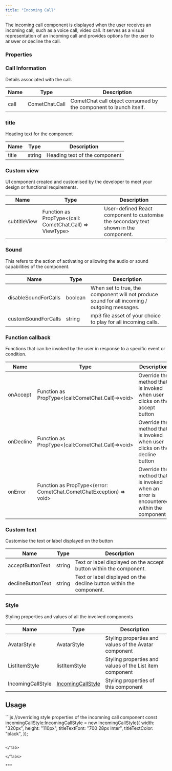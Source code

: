 ```yaml
---
title: "Incoming Call"
---
```


The incoming call component is displayed when the user receives an incoming call, such as a voice call, video call. It serves as a visual representation of an incoming call and provides options for the user to answer or decline the call.

### Properties

### Call Information

Details associated with the call.

| Name | Type           | Description                                                       |
| ---- | -------------- | ----------------------------------------------------------------- |
| call | CometChat.Call | CometChat call object consumed by the component to launch itself. |

### title

Heading text for the component

| Name  | Type   | Description                   |
| ----- | ------ | ----------------------------- |
| title | string | Heading text of the component |

### Custom view

UI component created and customised by the developer to meet your design or functional requirements.

| Name         | Type                                                      | Description                                                                          |
| ------------ | --------------------------------------------------------- | ------------------------------------------------------------------------------------ |
| subtitleView | Function as PropType\<(call: CometChat.Call) => ViewType> | User-defined React component to customise the secondary text shown in the component. |

### Sound

This refers to the action of activating or allowing the audio or sound capabilities of the component.

| Name                 | Type    | Description                                                                                  |
| -------------------- | ------- | -------------------------------------------------------------------------------------------- |
| disableSoundForCalls | boolean | When set to true, the component will not produce sound for all incoming / outgoing messages. |
| customSoundForCalls  | string  | mp3 file asset of your choice to play for all incoming calls.                                |

### Function callback

Functions that can be invoked by the user in response to a specific event or condition.

| Name      | Type                                                                 | Description                                                                           |
| --------- | -------------------------------------------------------------------- | ------------------------------------------------------------------------------------- |
| onAccept  | Function as PropType\<(call:CometChat.Call)=>void>                   | Override the method that is invoked when user clicks on the accept button             |
| onDecline | Function as PropType\<(call:CometChat.Call)=>void>                   | Override the method that is invoked when user clicks on the decline button            |
| onError   | Function as PropType\<(error: CometChat.CometChatException) => void> | Override the method that is invoked when an error is encountered within the component |

### Custom text

Customise the text or label displayed on the button

| Name              | Type   | Description                                                         |
| ----------------- | ------ | ------------------------------------------------------------------- |
| acceptButtonText  | string | Text or label displayed on the accept button within the component.  |
| declineButtonText | string | Text or label displayed on the decline button within the component. |

### Style

Styling properties and values of all the involved components

| Name              | Type                                                    | Description                                              |
| ----------------- | ------------------------------------------------------- | -------------------------------------------------------- |
| AvatarStyle       | AvatarStyle                                             | Styling properties and values of the Avatar component    |
| ListItemStyle     | listItemStyle                                           | Styling properties and values of the List item component |
| IncomingCallStyle | [IncomingCallStyle](/web-shared/incomingcallstyle) | Styling properties of this component                     |

## Usage

<Tabs>
<Tab title="Vue">
```js
//overriding style properties of the incomning call component
const incomingCallStyle:IncomingCallStyle = new IncomingCallStyle({
width: "320px",
height: "110px",
titleTextFont: "700 28px Inter",
titleTextColor: "black",
});

<CometChatIncomingCall :incomingCallStyle="incomingCallStyle"></CometChatIncomingCall>
```

</Tab>

</Tabs>

***
